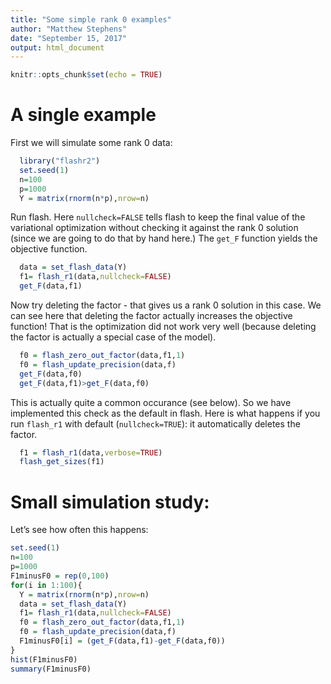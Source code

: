 ```yaml
---
title: "Some simple rank 0 examples"
author: "Matthew Stephens"
date: "September 15, 2017"
output: html_document
---
```


```r
knitr::opts_chunk$set(echo = TRUE)
```

# A single example

First we will simulate some rank 0 data:

```r
  library("flashr2")
  set.seed(1)
  n=100
  p=1000
  Y = matrix(rnorm(n*p),nrow=n)
```


Run flash. Here `nullcheck=FALSE` tells flash to keep
the final value of the variational optimization without checking
it against the rank 0 solution (since we are going to do that
by hand here.) The `get_F` function yields the objective function.
```r
  data = set_flash_data(Y)
  f1= flash_r1(data,nullcheck=FALSE)
  get_F(data,f1)
```

Now try deleting the factor - that gives us a rank 0 solution in this case. We can see here that deleting the factor actually increases
the objective function! That is the optimization did not
work very well (because deleting the factor is actually a special
case of the model). 
```r
  f0 = flash_zero_out_factor(data,f1,1)
  f0 = flash_update_precision(data,f)
  get_F(data,f0)
  get_F(data,f1)>get_F(data,f0)
```

This is actually quite a common occurance (see below).
So we have implemented this check as the default in flash.
Here is what happens if you run `flash_r1` with default (`nullcheck=TRUE`): it automatically deletes the factor.
```r
  f1 = flash_r1(data,verbose=TRUE)
  flash_get_sizes(f1)
```


# Small simulation study: 

Let's see how often this happens:
```r
set.seed(1)
n=100
p=1000
F1minusF0 = rep(0,100)
for(i in 1:100){
  Y = matrix(rnorm(n*p),nrow=n)
  data = set_flash_data(Y)
  f1= flash_r1(data,nullcheck=FALSE)
  f0 = flash_zero_out_factor(data,f1,1)
  f0 = flash_update_precision(data,f)
  F1minusF0[i] = (get_F(data,f1)-get_F(data,f0))
}
hist(F1minusF0)
summary(F1minusF0)
```



